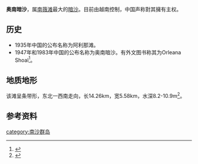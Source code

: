 {{Infobox Disputed Islands
| plural = yes
| name             =奧南暗沙
| image name       =
| image caption    = 奧南暗沙卫星照片
| image size       = 
| locator map      = {{Location map+|Spratly Islands|float=center|width=300|caption=奧南暗沙的位置 
|places=
{{location map~ |Spratly Islands|marksize=6 |lat=7.702778|long=111.74111|label='''奧南暗沙''' |position=bottom}}
}}
| map_custom       = yes
| native name      = 
| native name link = 
| other_names         = Orleana Shoal
| location         = [[南海|南海]]
| coordinates      = {{Coord|7|42|10|N|111|44|28|E|display=inline,title}}
| archipelago      = [[南沙群岛|南沙群岛]]
| total islands    = 
| major islands    = 
| area             = 
| length           =14.26km
| width            =5.58km
| coastline        =
| highest mount    = 
| elevation        =
| country = {{VNM}}
| country admin divisions title = 縣
| country admin divisions = [[慶和省|慶和省]][[長沙島縣|長沙島縣]]
| country claim = {{PRC}}
| country claim divisions title = 地級市
| country claim divisions = [[海南省|海南省]][[三沙市|三沙市]]
| country 1 claim = {{ROC}}
| country 1 claim divisions title = 直轄市
| country 1 claim divisions = [[高雄市|高雄市]][[旗津區|旗津區]]
| population       = 
| population as of = 
| density          = 
| ethnic groups    = 
| additional info  = 
}}
'''奥南暗沙'''，属[[南薇滩|南薇滩]]最大的[[暗沙|暗沙]]。目前由越南控制，中国声称對其擁有主权。

== 历史 ==
*1935年中国的公布名称为阿利那滩。
*1947年和1983年中国的公布名称为奥南暗沙。有外文图书称其为Orleana Shoal<ref>{{cite book|title=《南海诸岛地名资料汇编》 |author=广东地名委员会 |publisher=广东地图出版社 |date=1987-03-01 |isbn=805220239 |pages=60页|chapter=}}</ref>。

== 地质地形 ==
该滩呈条带形，东北一西南走向，长14.26km，宽5.58km，水深8.2-10.9m<ref>{{cite book | title=《南沙群岛空间融合信息分析与示警：群礁发育、军事区位、警示系统》 | publisher=海洋出版社 | author=高俊国,刘宝银 | year=2009 | pages=102-103页 | isbn=9787502773083}}</ref>。

== 参考资料 ==
{{reflist}}
{{南海诸岛}}

[[category:南沙群岛|category:南沙群岛]]